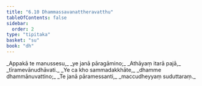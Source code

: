 ```yaml
---
title: "6.10 Dhammassavanattheravatthu"
tableOfContents: false
sidebar:
  order: 2
type: "tipitaka"
basket: "su"
book: "dh"
---
```



<DynamicBreadcrumb />

<Division number="85" book="dh">

<Paragraph number="91" type="verses" book="dh">
_Appakā te manussesu,_  
_ye janā pāragāmino;_  
_Athāyaṃ itarā pajā,_  
_tīramevānudhāvati._  

</Paragraph>

</Division>
<Division number="86" book="dh">

<Paragraph number="92" type="verses" book="dh">
_Ye ca kho sammadakkhāte,_  
_dhamme dhammānuvattino;_  
_Te janā pāramessanti,_  
_maccudheyyaṃ suduttaraṃ._
</Paragraph>
</Division>